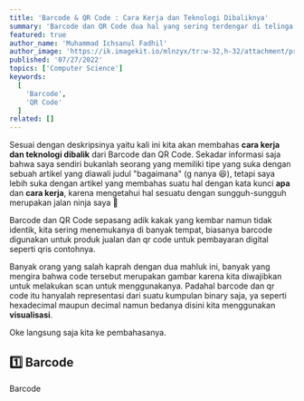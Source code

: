 ```yaml
---
title: 'Barcode & QR Code : Cara Kerja dan Teknologi Dibaliknya'
summary: 'Barcode dan QR Code dua hal yang sering terdengar di telinga kita namun sangat asing di otak kita, mari kita membahasnya.'
featured: true
author_name: 'Muhammad Ichsanul Fadhil'
author_image: 'https://ik.imagekit.io/mlnzyx/tr:w-32,h-32/attachment/profile.webp'
published: '07/27/2022'
topics: ['Computer Science']
keywords:
  [
    'Barcode',
    'QR Code'
  ]
related: []
---
```


Sesuai dengan deskripsinya yaitu kali ini kita akan membahas **cara kerja dan teknologi dibalik** dari Barcode dan QR Code. Sekadar informasi saja bahwa saya sendiri bukanlah seorang yang memiliki tipe yang suka dengan sebuah artikel yang diawali judul "bagaimana" (g nanya 😆), tetapi saya lebih suka dengan artikel yang membahas suatu hal dengan kata kunci **apa** dan **cara kerja**, karena mengetahui hal sesuatu dengan sungguh-sungguh merupakan jalan ninja saya 🥷

Barcode dan QR Code sepasang adik kakak yang kembar namun tidak identik, kita sering menemukanya di banyak tempat, biasanya barcode digunakan untuk produk jualan dan qr code untuk pembayaran digital seperti qris contohnya.

Banyak orang yang salah kaprah dengan dua mahluk ini, banyak yang mengira bahwa code tersebut merupakan gambar karena kita diwajibkan untuk melakukan scan untuk menggunakanya. Padahal barcode dan qr code itu hanyalah representasi dari suatu kumpulan binary saja, ya seperti hexadecimal maupun decimal namun bedanya disini kita menggunakan **visualisasi**.

Oke langsung saja kita ke pembahasanya.

## 1️⃣ Barcode

Barcode 

